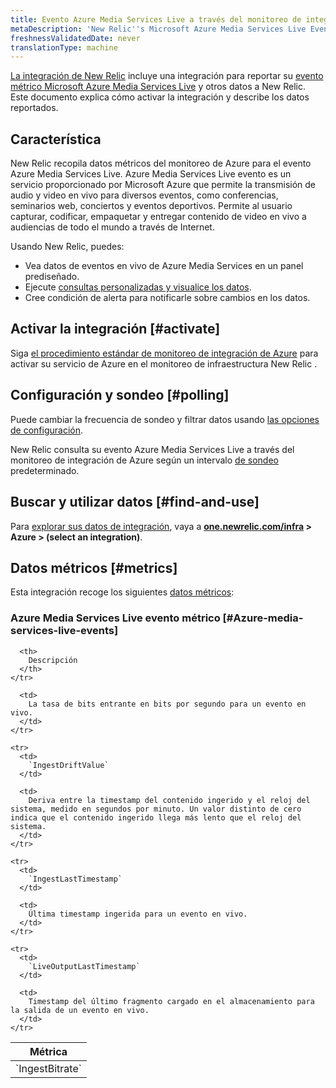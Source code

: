 ```yaml
---
title: Evento Azure Media Services Live a través del monitoreo de integración de Azure
metaDescription: 'New Relic''s Microsoft Azure Media Services Live Events integration: what data it reports and how to enable it.'
freshnessValidatedDate: never
translationType: machine
---
```


[La integración de New Relic](/docs/infrastructure/integrations-getting-started/getting-started/introduction-infrastructure-integrations) incluye una integración para reportar su [evento métrico Microsoft Azure Media Services Live](https://learn.microsoft.com/en-us/azure/media-services/latest/live-event-streaming-best-practices-guide) y otros datos a New Relic. Este documento explica cómo activar la integración y describe los datos reportados.

## Característica

New Relic recopila datos métricos del monitoreo de Azure para el evento Azure Media Services Live. Azure Media Services Live evento es un servicio proporcionado por Microsoft Azure que permite la transmisión de audio y video en vivo para diversos eventos, como conferencias, seminarios web, conciertos y eventos deportivos. Permite al usuario capturar, codificar, empaquetar y entregar contenido de video en vivo a audiencias de todo el mundo a través de Internet.

Usando New Relic, puedes:

* Vea datos de eventos en vivo de Azure Media Services en un panel prediseñado.
* Ejecute [consultas personalizadas y visualice los datos](/docs/infrastructure/integrations-getting-started/getting-started/use-integration-data-new-relic-insights).
* Cree condición de alerta para notificarle sobre cambios en los datos.

## Activar la integración [#activate]

Siga [el procedimiento estándar de monitoreo de integración de Azure](/docs/infrastructure/microsoft-azure-integrations/azure-integrations-list/azure-monitor) para activar su servicio de Azure en el monitoreo de infraestructura New Relic .

## Configuración y sondeo [#polling]

Puede cambiar la frecuencia de sondeo y filtrar datos usando [las opciones de configuración](/docs/infrastructure/microsoft-azure-integrations/azure-integrations-list/azure-monitor/#settings).

New Relic consulta su evento Azure Media Services Live a través del monitoreo de integración de Azure según un intervalo [de sondeo](/docs/infrastructure/microsoft-azure-integrations/azure-integrations-list/azure-monitor/#settings) predeterminado.

## Buscar y utilizar datos [#find-and-use]

Para [explorar sus datos de integración](/docs/infrastructure/integrations/find-use-infrastructure-integration-data), vaya a <DoNotTranslate>**[one.newrelic.com/infra](https://one.newrelic.com/infra) > Azure > (select an integration)**</DoNotTranslate>.

## Datos métricos [#metrics]

Esta integración recoge los siguientes [datos métricos](/docs/infrastructure/integrations-getting-started/getting-started/understand-integration-data-data-types#metric):

### Azure Media Services Live evento métrico [#Azure-media-services-live-events]

<table>
  <thead>
    <tr>
      <th style={{ width: "300px" }}>
        Métrica
      </th>

      <th>
        Descripción
      </th>
    </tr>
  </thead>

  <tbody>
    <tr>
      <td>
        `IngestBitrate`
      </td>

      <td>
        La tasa de bits entrante en bits por segundo para un evento en vivo.
      </td>
    </tr>

    <tr>
      <td>
        `IngestDriftValue`
      </td>

      <td>
        Deriva entre la timestamp del contenido ingerido y el reloj del sistema, medido en segundos por minuto. Un valor distinto de cero indica que el contenido ingerido llega más lento que el reloj del sistema.
      </td>
    </tr>

    <tr>
      <td>
        `IngestLastTimestamp`
      </td>

      <td>
        Última timestamp ingerida para un evento en vivo.
      </td>
    </tr>

    <tr>
      <td>
        `LiveOutputLastTimestamp`
      </td>

      <td>
        Timestamp del último fragmento cargado en el almacenamiento para la salida de un evento en vivo.
      </td>
    </tr>
  </tbody>
</table>